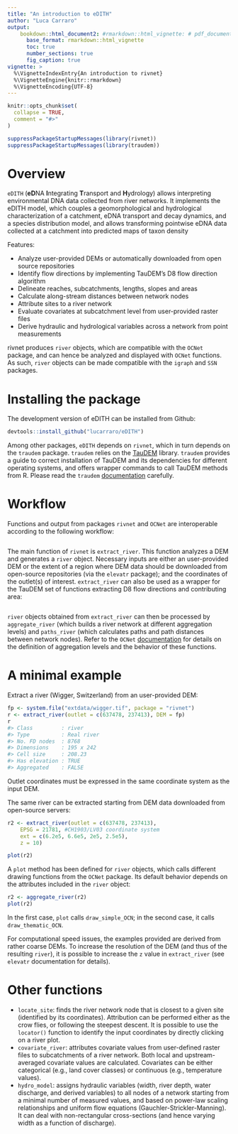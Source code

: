 ```yaml
---
title: "An introduction to eDITH"
author: "Luca Carraro"
output: 
    bookdown::html_document2: #rmarkdown::html_vignette: # pdf_document 
      base_format: rmarkdown::html_vignette
      toc: true
      number_sections: true
      fig_caption: true
vignette: >
  %\VignetteIndexEntry{An introduction to rivnet}
  %\VignetteEngine{knitr::rmarkdown}
  %\VignetteEncoding{UTF-8}
---
```


```r
knitr::opts_chunk$set(
  collapse = TRUE,
  comment = "#>"
)
``` 

```r
suppressPackageStartupMessages(library(rivnet))
suppressPackageStartupMessages(library(traudem))
```


# Overview

`eDITH` (**eD**NA **I**ntegrating **T**ransport and **H**ydrology) allows interpreting environmental DNA data collected from river networks. It implements the eDITH model, which couples a geomorphological and hydrological characterization of a catchment, eDNA
transport and decay dynamics, and a species distribution model, and allows transforming pointwise eDNA
data collected at a catchment into predicted maps of taxon density



Features:

* Analyze user-provided DEMs or automatically downloaded from open source repositories
* Identify flow directions by implementing TauDEM's D8 flow direction algorithm
* Delineate reaches, subcatchments, lengths, slopes and areas
* Calculate along-stream distances between network nodes
* Attribute sites to a river network
* Evaluate covariates at subcatchment level from user-provided raster files
* Derive hydraulic and hydrological variables across a network from point measurements

rivnet produces `river` objects, which are compatible with the `OCNet` package, and can hence be analyzed and displayed with `OCNet` functions. As such, `river` objects can be made compatible with the `igraph` and `SSN` packages.

# Installing the package

The development version of eDITH can be installed from Github:

```r
devtools::install_github("lucarraro/eDITH")
```

Among other packages, `eDITH` depends on `rivnet`, which in turn depends on the `traudem` package. `traudem` relies on the [TauDEM](https://hydrology.usu.edu/taudem/taudem5/) library. `traudem` provides a guide to correct installation of TauDEM and its dependencies for different operating systems, and offers wrapper commands to call TauDEM methods from R. Please read the `traudem` [documentation](https://lucarraro.github.io/traudem/) carefully.

# Workflow

Functions and output from packages `rivnet` and `OCNet` are interoperable according to the following workflow:

```r

```

The main function of `rivnet` is `extract_river`. This function analyzes a DEM and generates a `river` object. Necessary inputs are either an user-provided DEM or the extent of a region where DEM data should be downloaded from open-source repositories (via the `elevatr` package); and the coordinates of the outlet(s) of interest. `extract_river` can also be used as a wrapper for the TauDEM set of functions extracting D8 flow directions and contributing area:

```r

```

`river` objects obtained from `extract_river` can then be processed by `aggregate_river` (which builds a river network at different aggregation levels) and `paths_river` (which calculates paths and path distances between network nodes). Refer to the `OCNet` [documentation](https://lucarraro.github.io/OCNet/articles/OCNet.html) for details on the definition of aggregation levels and the behavior of these functions.

# A minimal example

Extract a river (Wigger, Switzerland) from an user-provided DEM:
```r
fp <- system.file("extdata/wigger.tif", package = "rivnet")
r <- extract_river(outlet = c(637478, 237413), DEM = fp)
r
#> Class         : river 
#> Type          : Real river 
#> No. FD nodes  : 8768 
#> Dimensions    : 195 x 242 
#> Cell size     : 208.23 
#> Has elevation : TRUE 
#> Aggregated    : FALSE 
```
Outlet coordinates must be expressed in the same coordinate system as the input DEM.

The same river can be extracted starting from DEM data downloaded from open-source servers:
```r
r2 <- extract_river(outlet = c(637478, 237413),
	EPSG = 21781, #CH1903/LV03 coordinate system
	ext = c(6.2e5, 6.6e5, 2e5, 2.5e5),
	z = 10)

plot(r2)
```




A `plot` method has been defined for `river` objects, which calls different drawing functions from the `OCNet` package. Its default behavior depends on the attributes included in the `river` object:
```r
r2 <- aggregate_river(r2)
plot(r2)
```



In the first case, `plot` calls `draw_simple_OCN`; in the second case, it calls `draw_thematic_OCN`.

For computational speed issues, the examples provided are derived from rather coarse DEMs. To increase the resolution of the DEM (and thus of the resulting `river`), it is possible to increase the `z` value in `extract_river` (see `elevatr` documentation for details).

# Other functions

* `locate_site`: finds the river network node that is closest to a given site (identified by its coordinates). Attribution can be performed either as the crow flies, or following the steepest descent. It is possible to use the `locator()` function to identify the input coordinates by directly clicking on a river plot.
* `covariate_river`: attributes covariate values from user-defined raster files to subcatchments of a river network. Both local and upstream-averaged covariate values are calculated. Covariates can be either categorical (e.g., land cover classes) or continuous (e.g., temperature values).
* `hydro_model`: assigns hydraulic variables (width, river depth, water discharge, and derived variables) to all nodes of a network starting from a minimal number of measured values, and based on power-law scaling relationships and uniform flow equations (Gauchler-Strickler-Manning). It can deal with non-rectangular cross-sections (and hence varying width as a function of discharge).

